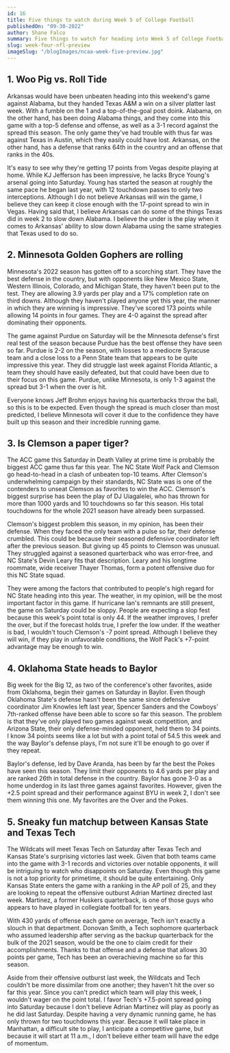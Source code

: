 ```yaml
---
id: 16
title: Five things to watch during Week 5 of College Football
publishedOn: "09-30-2022"
author: Shane Falco
summary: Five things to watch for heading into Week 5 of College Football. Is Clemson a paper tiger? Kansas State and Texas Tech matchup. Minnesota is on a roll. Woo Pig vs Roll Tide. Pokes vs Bears.
slug: week-four-nfl-preview
imageSlug: "/blogImages/ncaa-week-five-preview.jpg"
---
```


<h2 style={{ backgroundColor: "black", color: "white", padding: "20px" }}>
  1. Woo Pig vs. Roll Tide
</h2>
<div style={{ fontFamily: "monospace", margin: "0 24px" }}>
 Arkansas would have been unbeaten heading into this weekend's game against Alabama, but they handed Texas A&M a win on a silver platter last week. With a fumble on the 1 and a top-of-the-goal post doink.  Alabama, on the other hand, has been doing Alabama things, and they come into this game with a top-5 defense and offense, as well as a 3-1 record against the spread this season. The only game they've had trouble with thus far was against Texas in Austin, which they easily could have lost. Arkansas, on the other hand, has a defense that ranks 64th in the country and an offense that ranks in the 40s.

It's easy to see why they're getting 17 points from Vegas despite playing at home. While KJ Jefferson has been impressive, he lacks Bryce Young's arsenal going into Saturday. Young has started the season at roughly the same pace he began last year, with 12 touchdown passes to only two interceptions. Although I do not believe Arkansas will win the game, I believe they can keep it close enough with the 17-point spread to win in Vegas. Having said that, I believe Arkansas can do some of the things Texas did in week 2 to slow down Alabama. I believe the under is the play when it comes to Arkansas' ability to slow down Alabama using the same strategies that Texas used to do so.

</div>

<h2 style={{ backgroundColor: "black", color: "white", padding: "20px" }}>
  2. Minnesota Golden Gophers are rolling
</h2>
<div style={{ fontFamily: "monospace", margin: "0 24px" }}>
 Minnesota's 2022 season has gotten off to a scorching start. They have the best defense in the country, but with opponents like New Mexico State, Western Illinois, Colorado, and Michigan State, they haven't been put to the test. They are allowing 3.9 yards per play and a 17% completion rate on third downs. Although they haven't played anyone yet this year, the manner in which they are winning is impressive. They've scored 173 points while allowing 14 points in four games. They are 4-0 against the spread after dominating their opponents.

The game against Purdue on Saturday will be the Minnesota defense's first real test of the season because Purdue has the best offense they have seen so far. Purdue is 2-2 on the season, with losses to a mediocre Syracuse team and a close loss to a Penn State team that appears to be quite impressive this year. They did struggle last week against Florida Atlantic, a team they should have easily defeated, but that could have been due to their focus on this game. Purdue, unlike Minnesota, is only 1-3 against the spread but 3-1 when the over is hit.

Everyone knows Jeff Brohm enjoys having his quarterbacks throw the ball, so this is to be expected. Even though the spread is much closer than most predicted, I believe Minnesota will cover it due to the confidence they have built up this season and their incredible running game.

</div>

<h2 style={{ backgroundColor: "black", color: "white", padding: "20px" }}>
  3. Is Clemson a paper tiger?
</h2>
<div style={{ fontFamily: "monospace", margin: "0 24px" }}>
The ACC game this Saturday in Death Valley at prime time is probably the biggest ACC game thus far this year. The NC State Wolf Pack and Clemson go head-to-head in a clash of unbeaten top-10 teams. After Clemson's underwhelming campaign by their standards, NC State was is one of the contenders to unseat Clemson as favorites to win the ACC. Clemson's biggest surprise has been the play of DJ Uiagalelei, who has thrown for more than 1000 yards and 10 touchdowns so far this season. His total touchdowns for the whole 2021 season have already been surpassed.

Clemson's biggest problem this season, in my opinion, has been their defense. When they faced the only team with a pulse so far, their defense crumbled. This could be because their seasoned defensive coordinator left after the previous season. But giving up 45 points to Clemson was unusual. They struggled against a seasoned quarterback who was error-free, and NC State's Devin Leary fits that description. Leary and his longtime roommate, wide receiver Thayer Thomas, form a potent offensive duo for this NC State squad.

They were among the factors that contributed to people's high regard for NC State heading into this year. The weather, in my opinion, will be the most important factor in this game. If hurricane Ian's remnants are still present, the game on Saturday could be sloppy. People are expecting a slop fest because this week's point total is only 44. If the weather improves, I prefer the over, but if the forecast holds true, I prefer the low under. If the weather is bad, I wouldn't touch Clemson's -7 point spread. Although I believe they will win, if they play in unfavorable conditions, the Wolf Pack's +7-point advantage may be enough to win.

</div>

<h2 style={{ backgroundColor: "black", color: "white", padding: "20px" }}>
  4. Oklahoma State heads to Baylor
</h2>
<div style={{ fontFamily: "monospace", margin: "0 24px" }}>
 Big week for the Big 12, as two of the conference's other favorites, aside from Oklahoma, begin their games on Saturday in Baylor. Even though Oklahoma State's defense hasn't been the same since defensive coordinator Jim Knowles left last year, Spencer Sanders and the Cowboys' 7th-ranked offense have been able to score so far this season. The problem is that they've only played two games against weak competition, and Arizona State, their only defense-minded opponent, held them to 34 points. I know 34 points seems like a lot but with a point total of 54.5 this week and the way Baylor's defense plays, I'm not sure it'll be enough to go over if they repeat.

Baylor's defense, led by Dave Aranda, has been by far the best the Pokes have seen this season. They limit their opponents to 4.6 yards per play and are ranked 26th in total defense in the country. Baylor has gone 3-0 as a home underdog in its last three games against favorites. However, given the +2.5 point spread and their performance against BYU in week 2, I don't see them winning this one. My favorites are the Over and the Pokes.

</div>

<h2 style={{ backgroundColor: "black", color: "white", padding: "20px" }}>
  5. Sneaky fun matchup between Kansas State and Texas Tech
</h2>
<div style={{ fontFamily: "monospace", margin: "0 24px" }}>
  The Wildcats will meet Texas Tech on Saturday after Texas Tech and Kansas State's surprising victories last week. Given that both teams came into the game with 3-1 records and victories over notable opponents, it will be intriguing to watch who disappoints on Saturday. Even though this game is not a top priority for primetime, it should be quite entertaining. Only Kansas State enters the game with a ranking in the AP poll of 25, and they are looking to repeat the offensive outburst Adrian Martinez directed last week. Martinez, a former Huskers quarterback, is one of those guys who appears to have played in collegiate football for ten years.

With 430 yards of offense each game on average, Tech isn't exactly a slouch in that department. Donovan Smith, a Tech sophomore quarterback who assumed leadership after serving as the backup quarterback for the bulk of the 2021 season, would be the one to claim credit for their accomplishments. Thanks to that offense and a defense that allows 30 points per game, Tech has been an overachieving machine so far this season.

Aside from their offensive outburst last week, the Wildcats and Tech couldn't be more dissimilar from one another; they haven't hit the over so far this year. Since you can't predict which team will play this week, I wouldn't wager on the point total. I favor Tech's +7.5-point spread going into Saturday because I don't believe Adrian Martinez will play as poorly as he did last Saturday. Despite having a very dynamic running game, he has only thrown for two touchdowns this year. Because it will take place in Manhattan, a difficult site to play, I anticipate a competitive game, but because it will start at 11 a.m., I don't believe either team will have the edge of momentum.

</div>
